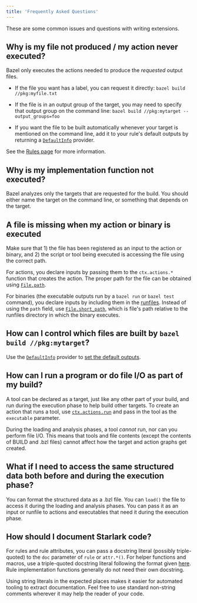 ```yaml
---
title: 'Frequently Asked Questions'
---
```



These are some common issues and questions with writing extensions.

## Why is my file not produced / my action never executed?

Bazel only executes the actions needed to produce the *requested* output files.

* If the file you want has a label, you can request it directly:
  `bazel build //pkg:myfile.txt`

* If the file is in an output group of the target, you may need to specify that
  output group on the command line:
  `bazel build //pkg:mytarget --output_groups=foo`

* If you want the file to be built automatically whenever your target is
  mentioned on the command line, add it to your rule's default outputs by
  returning a [`DefaultInfo`](lib/globals#DefaultInfo) provider.

See the [Rules page](/rules/rules#requesting-output-files) for more information.

## Why is my implementation function not executed?

Bazel analyzes only the targets that are requested for the build. You should
either name the target on the command line, or something that depends on the
target.

## A file is missing when my action or binary is executed

Make sure that 1) the file has been registered as an input to the action or
binary, and 2) the script or tool being executed is accessing the file using the
correct path.

For actions, you declare inputs by passing them to the `ctx.actions.*` function
that creates the action. The proper path for the file can be obtained using
[`File.path`](lib/File#path).

For binaries (the executable outputs run by a `bazel run` or `bazel test`
command), you declare inputs by including them in the
[runfiles](/rules/rules#runfiles). Instead of using the `path` field, use
[`File.short_path`](lib/File#short_path), which is file's path relative to
the runfiles directory in which the binary executes.

## How can I control which files are built by `bazel build //pkg:mytarget`?

Use the [`DefaultInfo`](lib/globals#DefaultInfo) provider to
[set the default outputs](/rules/rules#requesting-output-files).

## How can I run a program or do file I/O as part of my build?

A tool can be declared as a target, just like any other part of your build, and
run during the execution phase to help build other targets. To create an action
that runs a tool, use [`ctx.actions.run`](lib/actions#run) and pass in the
tool as the `executable` parameter.

During the loading and analysis phases, a tool *cannot* run, nor can you perform
file I/O. This means that tools and file contents (except the contents of BUILD
and .bzl files) cannot affect how the target and action graphs get created.

## What if I need to access the same structured data both before and during the execution phase?

You can format the structured data as a .bzl file. You can `load()` the file to
access it during the loading and analysis phases. You can pass it as an input or
runfile to actions and executables that need it during the execution phase.

## How should I document Starlark code?

For rules and rule attributes, you can pass a docstring literal (possibly
triple-quoted) to the `doc` parameter of `rule` or `attr.*()`. For helper
functions and macros, use a triple-quoted docstring literal following the format
given [here](https://github.com/bazelbuild/buildtools/blob/master/WARNINGS.md#function-docstring).
Rule implementation functions generally do not need their own docstring.

Using string literals in the expected places makes it easier for automated
tooling to extract documentation. Feel free to use standard non-string comments
wherever it may help the reader of your code.
